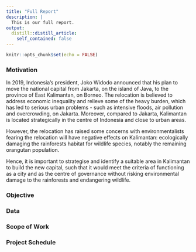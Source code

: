 ```yaml
---
title: "Full Report"
description: |
  This is our full report.
output:
  distill::distill_article:
    self_contained: false
---
```


```r
knitr::opts_chunk$set(echo = FALSE)
```

### Motivation 
 
In 2019, Indonesia’s president, Joko Widodo announced that his plan to move the national capital from Jakarta, on the island of Java, to the province of East Kalimantan, on Borneo. The relocation is believed to address economic inequality and relieve some of the heavy burden, which has led to serious urban problems - such as intensive floods, air pollution and overcrowding, on Jakarta. Moreover, compared to Jakarta, Kalimantan is located strategically in the centre of Indonesia and close to urban areas.

However, the relocation has raised some concerns with environmentalists fearing the relocation will have negative effects on Kalimantan: ecologically damaging the rainforests habitat for wildlife species, notably the remaining orangutan population.

Hence, it is important to strategise and identify a suitable area in Kalimantan to build the new capital, such that it would meet the criteria of functioning as a city and as the centre of governance without risking environmental damage to the rainforests and endangering wildlife.



### Objective 



### Data 


### Scope of Work 


### Project Schedule
